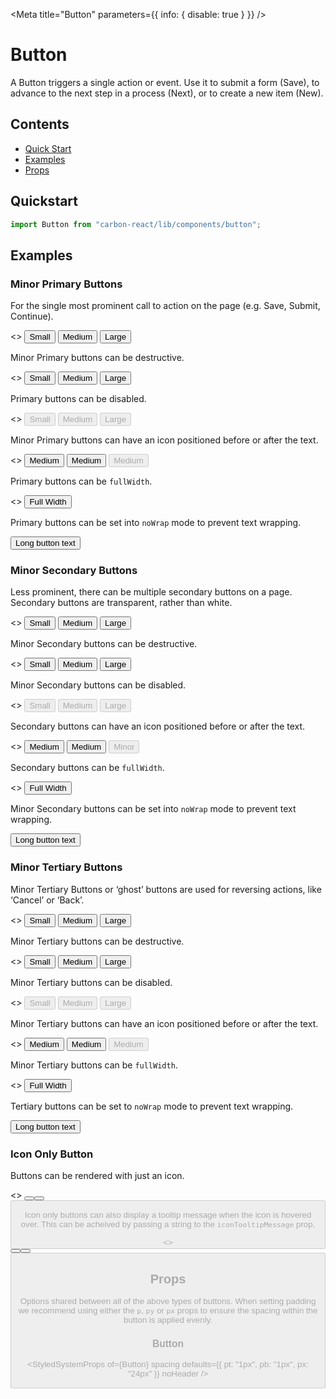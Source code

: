 
<Meta title="Button" parameters={{ info: { disable: true } }} />

# Button

A Button triggers a single action or event.
Use it to submit a form (Save), to advance to the next step in a process (Next), or to create a new item (New).

## Contents

- [Quick Start](#quick-start)
- [Examples](#examples)
- [Props](#props)

## Quickstart

```javascript
import Button from "carbon-react/lib/components/button";
```

## Examples

### Minor Primary Buttons

For the single most prominent call to action on the page (e.g. Save, Submit, Continue).

<Canvas>
  <Story name="minor/primary">
    <>
      <Button mt={2} ml={2} buttonType="primary" isMinor={true} size="small">
        Small
      </Button>
      <Button mt={2} buttonType="primary" isMinor={true} ml={2}>
        Medium
      </Button>
      <Button mt={2} buttonType="primary" isMinor={true} size="large" ml={2}>
        Large
      </Button>
    </>
  </Story>
</Canvas>

Minor Primary buttons can be destructive.

<Canvas>
  <Story name="minor/primary/destructive">
    <>
      <Button mt={2} ml={2} buttonType="primary" isMinor={true} destructive size="small">
        Small
      </Button>
      <Button mt={2} buttonType="primary" isMinor={true} destructive ml={2}>
        Medium
      </Button>
      <Button mt={2} buttonType="primary" isMinor={true} destructive size="large" ml={2}>
        Large
      </Button>
    </>
  </Story>
</Canvas>

Primary buttons can be disabled.

<Canvas>
  <Story name="minor/primary/disabled">
    <>
      <Button mt={2} ml={2} buttonType="primary" isMinor={true} disabled size="small">
        Small
      </Button>
      <Button mt={2} buttonType="primary" isMinor={true} disabled ml={2}>
        Medium
      </Button>
      <Button mt={2} buttonType="primary" isMinor={true} disabled size="large" ml={2}>
        Large
      </Button>
    </>
  </Story>
</Canvas>

Minor Primary buttons can have an icon positioned before or after the text.

<Canvas>
  <Story name="minor/primary/icon">
    <>
      <Button mt={2} ml={2} buttonType="primary" isMinor={true} iconType="print">
        Medium
      </Button>
      <Button
        mt={2}
        buttonType="primary"
        destructive
        iconType="delete"
        iconPosition="after"
        ml={2}
        isMinor={true}
      >
        Medium
      </Button>
      <Button
        mt={2}
        buttonType="primary"
        disabled
        iconType="print"
        iconPosition="after"
        ml={2}
        isMinor={true}
      >
        Medium
      </Button>
    </>
  </Story>
</Canvas>

Primary buttons can be `fullWidth`.

<Canvas>
  <Story name="minor/primary/full-width">
    <>
      <Button mt={2} buttonType="primary" isMinor={true} fullWidth>
        Full Width
      </Button>
    </>
  </Story>
</Canvas>

Primary buttons can be set into `noWrap` mode to prevent text wrapping.

<Canvas>
  <Story name="minor/primary/noWrap">
    <Button mt={2} ml={2} buttonType="primary" isMinor={true} noWrap>
      Long button text
    </Button>
  </Story>
</Canvas>

### Minor Secondary Buttons

Less prominent, there can be multiple secondary buttons on a page.
Secondary buttons are transparent, rather than white.

<Canvas>
  <Story name="minor/secondary">
    <>
      <Button mt={2} size="small" isMinor={true} ml={2}>
        Small
      </Button>
      <Button mt={2} ml={2} isMinor={true}>
        Medium
      </Button>
      <Button mt={2} size="large" ml={2} isMinor={true}>
        Large
      </Button>
    </>
  </Story>
</Canvas>

Minor Secondary buttons can be destructive.

<Canvas>
  <Story name="minor/secondary/destructive">
    <>
      <Button mt={2} destructive size="small" isMinor={true} ml={2}>
        Small
      </Button>
      <Button mt={2} destructive ml={2} isMinor={true}>
        Medium
      </Button>
      <Button mt={2} destructive size="large" ml={2} isMinor={true}>
        Large
      </Button>
    </>
  </Story>
</Canvas>

Minor Secondary buttons can be disabled.

<Canvas>
  <Story name="minor/secondary/disabled">
    <>
      <Button mt={2} size="small" disabled isMinor={true} ml={2}>
        Small
      </Button>
      <Button mt={2} disabled ml={2} isMinor={true}>
        Medium
      </Button>
      <Button mt={2} size="large" disabled ml={2} isMinor={true}>
        Large
      </Button>
    </>
  </Story>
</Canvas>

Secondary buttons can have an icon positioned before or after the text.

<Canvas>
  <Story name="minor/secondary/icon">
    <>
      <Button mt={2} iconType="print" isMinor={true} ml={2}>
        Medium
      </Button>
      <Button mt={2} destructive iconType="delete" iconPosition="after" ml={2} isMinor={true}>
        Medium
      </Button>
      <Button mt={2} disabled iconType="print" iconPosition="after" ml={2} isMinor={true}>
        Minor
      </Button>
    </>
  </Story>
</Canvas>

Secondary buttons can be `fullWidth`.

<Canvas>
  <Story name="minor/secondary/full-width">
    <>
      <Button mt={2} buttonType="secondary" fullWidth>
        Full Width
      </Button>
    </>
  </Story>
</Canvas>

Minor Secondary buttons can be set into `noWrap` mode to prevent text wrapping.

<Canvas>
  <Story name="minor/secondary/noWrap" parameters={{ chromatic: { disable: true } }}>
    <Button mt={2} buttonType="secondary" isMinor={true} noWrap>
      Long button text
    </Button>
  </Story>
</Canvas>

### Minor Tertiary Buttons

Minor Tertiary Buttons or ‘ghost’ buttons are used for reversing actions, like ‘Cancel’ or ‘Back’.

<Canvas>
  <Story name="minor/tertiary">
    <>
      <Button mt={2} buttonType="tertiary" size="small" isMinor={true} ml={2}>
        Small
      </Button>
      <Button mt={2} buttonType="tertiary" ml={2} isMinor={true}>
        Medium
      </Button>
      <Button mt={2} buttonType="tertiary" size="large" ml={2} isMinor={true}>
        Large
      </Button>
    </>
  </Story>
</Canvas>

Minor Tertiary buttons can be destructive.

<Canvas>
  <Story name="minor/tertiary/destructive">
    <>
      <Button mt={2} buttonType="tertiary" destructive size="small" isMinor={true} ml={2}>
        Small
      </Button>
      <Button mt={2} buttonType="tertiary" destructive ml={2} isMinor={true}>
        Medium
      </Button>
      <Button mt={2} buttonType="tertiary" destructive size="large" ml={2} isMinor={true}>
        Large
      </Button>
    </>
  </Story>
</Canvas>

Minor Tertiary buttons can be disabled.

<Canvas>
  <Story name="minor/tertiary/disabled">
    <>
      <Button mt={2} buttonType="tertiary" disabled size="small" isMinor={true} ml={2}>
        Small
      </Button>
      <Button mt={2} buttonType="tertiary" disabled ml={2} isMinor={true}>
        Medium
      </Button>
      <Button mt={2} buttonType="tertiary" disabled size="large" ml={2} isMinor={true}>
        Large
      </Button>
    </>
  </Story>
</Canvas>

Minor Tertiary buttons can have an icon positioned before or after the text.

<Canvas>
  <Story name="minor/tertiary/icon">
    <>
      <Button mt={2} buttonType="tertiary" iconType="print" isMinor={true} ml={2}>
        Medium
      </Button>
      <Button
        mt={2}
        buttonType="tertiary"
        destructive
        iconType="delete"
        iconPosition="after"
        ml={2}
        isMinor={true}
      >
        Medium
      </Button>
      <Button
        mt={2}
        buttonType="tertiary"
        disabled
        iconType="print"
        iconPosition="after"
        ml={2}
        isMinor={true}
      >
        Medium
      </Button>
    </>
  </Story>
</Canvas>

Minor Tertiary buttons can be `fullWidth`.

<Canvas>
  <Story name="minor/tertiary/full-width">
    <>
      <Button mt={2} buttonType="tertiary" isMinor={true} fullWidth>
        Full Width
      </Button>
    </>
  </Story>
</Canvas>

Tertiary buttons can be set to `noWrap` mode to prevent text wrapping.

<Canvas>
  <Story name="minor/tertiary/noWrap" parameters={{ chromatic: { disable: true } }}>
    <Button mt={2} buttonType="tertiary" isMinor={true} noWrap>
      Long button text
    </Button>
  </Story>
</Canvas>

### Icon Only Button

Buttons can be rendered with just an icon.

<Canvas>
  <Story name="minor/icon only button">
    <>
      <Button
        mt={2}
        ml={2}
        buttonType="primary"
        size="small"
        iconType="bin"
        aria-label="Delete"
        isMinor={true}
      />
      <Button mt={2} destructive ml={2} iconType="bin" aria-label="Delete" />
      <Button
        mt={2}
        disabled
        size="large"
        ml={2}
        iconType="bin"
        aria-label="Delete"
      />
    </>
  </Story>
</Canvas>

Icon only buttons can also display a tooltip message when the icon is hovered over. This can be acheived by passing a string to the `iconTooltipMessage` prop.

<Canvas>
  <Story
    name="minor/icon only button with tooltip"
    parameters={{ chromatic: { disable: true } }}
  >
    <>
      <Button
        mt={2}
        ml={2}
        buttonType="primary"
        size="small"
        iconType="bin"
        iconTooltipMessage="This is a tooltip"
        isMinor={true}
        aria-label="Delete"
      />
      <Button
        destructive
        mt={2}
        ml={2}
        iconType="bin"
        iconTooltipMessage="This is a tooltip"
        isMinor={true}
        aria-label="Delete"
      />
      <Button
        mt={2}
        disabled
        size="large"
        ml={2}
        iconType="bin"
        iconTooltipMessage="This is a tooltip"
        aria-label="Delete"
      />
    </>
  </Story>
</Canvas>


## Props

Options shared between all of the above types of buttons. When setting padding we recommend using either the `p`, `py`
or `px` props to ensure the spacing within the button is applied evenly.

### Button

<StyledSystemProps
  of={Button}
  spacing
  defaults={{ pt: "1px", pb: "1px", px: "24px" }}
  noHeader
/>

